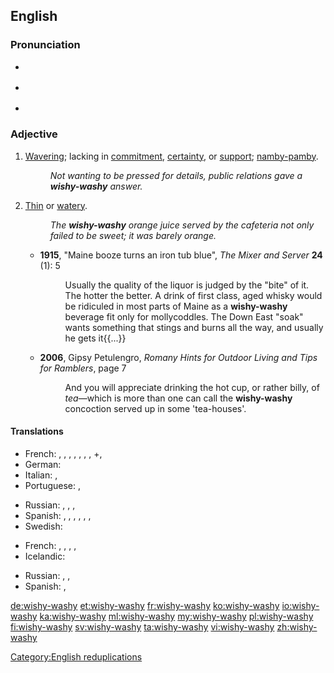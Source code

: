 {{was wotd|2010|July|3}}
==English==

===Pronunciation===
* {{a|UK}} {{IPA|/ˈwɪʃ.iˌwɒʃ.i/}}
* {{a|US}} {{IPA|/ˈwɪʃ.iˌwɑ.ʃi/|/ˈwɪʃ.iˌwɔ.ʃi/}}
* {{audio|en-us-wishy-washy.ogg|Audio (US)}}

===Adjective===
{{en-adj|er|more}}

# [[waver|Waver]]ing; lacking in [[commitment]], [[certainty]], or [[support]]; [[namby-pamby]].
#: ''Not wanting to be pressed for details, public relations gave a '''wishy-washy''' answer.''
# [[thin|Thin]] or [[watery]].
#: ''The '''wishy-washy''' orange juice served by the cafeteria not only failed to be sweet; it was barely orange.''
#* '''1915''', "Maine booze turns an iron tub blue", ''The Mixer and Server'' '''24''' (1): 5
#*: Usually the quality of the liquor is judged by the "bite" of it.  The hotter the better.  A drink of first class, aged whisky would be ridiculed in most parts of Maine as a '''wishy-washy''' beverage fit only for mollycoddles. The Down East "soak" wants something that stings and burns all the way, and usually he gets it{{...}}
#* '''2006''', Gipsy Petulengro, ''Romany Hints for Outdoor Living and Tips for Ramblers'', page 7
#*: And you will appreciate drinking the hot cup, or rather billy, of ''tea''—which is more than one can call the '''wishy-washy''' concoction served up in some 'tea-houses'.

====Translations====
{{trans-top|wavering or lacking in commitment, certainty, or support}}
* French: {{t+|fr|molasse}}, {{t+|fr|mollasson}}, {{t+|fr|béni-oui-oui}}, {{t+|fr|chiffe molle}}, {{t+|fr|femmelette}}, {{t+|fr|couille molle}} {{qualifier|colloquial}}, {{t+|fr|girouette}}, +{{t+|fr|fadasse}}, {{t+|fr|aseptisé}}
* German: {{t+|de|Wischiwaschi|alt=Wischiwaschi-}}
* Italian: {{t+|it|incerto}}, {{t|it|smidollato}}
* Portuguese: {{t+|pt|indeciso|m}}, {{t|pt|enrolado|m}}
{{trans-mid}}
* Russian: {{t+|ru|невыразительный|tr=nevyrazítel'nyj}}, {{t+|ru|безликий|tr=bezlíkij}}, {{t+|ru|бледный|tr=blédnyj}}, {{qualifier|somewhat|informal}} {{t+|ru|хилый|tr=xílyj}}
* Spanish: {{t+|es|indeciso|m}},  {{t+|es|lábil}}, {{t+|es|débil}}, {{qualifier|colloquial}} {{t+|es|calzonazos}}, {{t+|es|vacilante}}, {{t+|es|veleta}}, {{t+|es|tornadizo}}
* Swedish: {{t+|sv|vacklande}}
{{trans-bottom}}
{{trans-top|thin or watery}}
* French: {{t+|fr|lavasse}}, {{t+|fr|jus de chaussette}}, {{t+|fr|pisse d'âne}}, {{t+|fr|bibine}}, {{t+|fr|eau de vaisselle}}
* Icelandic: {{t|is|lapþunnur|m}}
{{trans-mid}}
* Russian: {{t+|ru|водянистый|tr=vodjanístyj}}, {{t+|ru|слабый|tr=slábyj}}, {{t+|ru|жидкий|tr=žídkyj}}
* Spanish: {{t|es|bebistrajo}}, {{t+|es|aguado}}
{{trans-bottom}}

[[Category:English reduplications]]

[[de:wishy-washy]]
[[et:wishy-washy]]
[[fr:wishy-washy]]
[[ko:wishy-washy]]
[[io:wishy-washy]]
[[ka:wishy-washy]]
[[ml:wishy-washy]]
[[my:wishy-washy]]
[[pl:wishy-washy]]
[[fi:wishy-washy]]
[[sv:wishy-washy]]
[[ta:wishy-washy]]
[[vi:wishy-washy]]
[[zh:wishy-washy]]